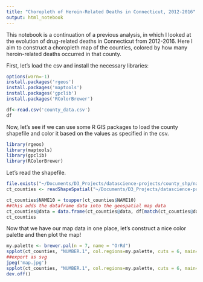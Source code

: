 ```yaml
---
title: "Choropleth of Heroin-Related Deaths in Connecticut, 2012-2016"
output: html_notebook
---
```


This notebook is a continuation of a previous analysis, in which I looked at the evolution of drug-related deaths in Connecticut from 2012-2016. Here I aim to construct a choropleth map of the counties, colored by how many heroin-related deaths occurred in that county. 

First, let's load the csv and install the necessary libraries: 

```r
options(warn=-1)
install.packages('rgeos')
install.packages('maptools')
install.packages('gpclib')
install.packages('RColorBrewer')

```
```r
df<-read.csv('county_data.csv')
df
```


Now, let's see if we can use some R GIS packages to load the county shapefile and color it based on the values as specified in the csv.

```r
library(rgeos)
library(maptools)
library(gpclib)
library(RColorBrewer)

```

Let's read the shapefile.
```r
file.exists("~/Documents/D3_Projects/datascience-projects/county_shp/nad83/countyct_37800_0000_2010_s100_census_1_shp_nad83_feet.shp")
ct_counties <- readShapeSpatial("~/Documents/D3_Projects/datascience-projects/county_shp/nad83/countyct_37800_0000_2010_s100_census_1_shp_nad83_feet.shp") 

```
```r
ct_counties$NAME10 = toupper(ct_counties$NAME10)
##this adds the dataframe data into the geospatial map data 
ct_counties@data = data.frame(ct_counties@data, df[match(ct_counties@data$NAME10, df$COUNTY),])
ct_counties

```
Now that we have our map data in one place, let's construct a nice color palette and then plot the map! 

```r
my.palette <- brewer.pal(n = 7, name = "OrRd")
spplot(ct_counties, "NUMBER.1", col.regions=my.palette, cuts = 6, main="Heroin-related Deaths by County (2012-2016)")
##export as svg
jpeg('map.jpg')
spplot(ct_counties, "NUMBER.1", col.regions=my.palette, cuts = 6, main="Heroin-related Deaths by County (2012-2016)")
dev.off()

```